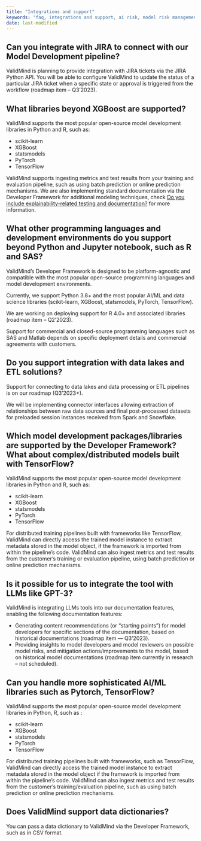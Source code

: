 ```yaml
---
title: "Integrations and support"
keywords: "faq, integrations and support, ai risk, model risk management, ValidMind"
date: last-modified
---
```


## Can you integrate with JIRA to connect with our Model Development pipeline?

ValidMind is planning to provide integration with JIRA tickets via the JIRA Python API. You will be able to configure ValidMind to update the status of a particular JIRA ticket when a specific state or approval is triggered from the workflow (roadmap item – Q3’2023).

## What libraries beyond XGBoost are supported?

ValidMind supports the most popular open-source model development libraries in Python and R, such as:

- scikit-learn
- XGBoost
- statsmodels
- PyTorch
- TensorFlow

ValidMind supports ingesting metrics and test results from your training and evaluation pipeline, such as using batch prediction or online prediction mechanisms. We are also implementing standard documentation via the Developer Framework for additional modeling techniques, check [Do you include explainability-related testing and documentation?](#testing-techniques) for more information.

## What other programming languages and development environments do you support beyond Python and Jupyter notebook, such as R and SAS?

ValidMind's Developer Framework is designed to be platform-agnostic and compatible with the most popular open-source programming languages and model development environments.

Currently, we support Python 3.8+ and the most popular AI/ML and data science libraries (scikit-learn, XGBoost, statsmodels, PyTorch, TensorFlow).

We are working on deploying support for R 4.0+ and associated libraries (roadmap item – Q2’2023).

Support for commercial and closed-source programming languages such as SAS and Matlab depends on specific deployment details and commercial agreements with customers.

## Do you support integration with data lakes and ETL solutions?

Support for connecting to data lakes and data processing or ETL pipelines is on our roadmap (Q3’2023+).

We will be implementing connector interfaces allowing extraction of relationships between raw data sources and final post-processed datasets for preloaded session instances received from Spark and Snowflake.

## Which model development packages/libraries are supported by the Developer Framework? What about complex/distributed models built with TensorFlow?

ValidMind supports the most popular open-source model development libraries in Python and R, such as:

- scikit-learn
- XGBoost
- statsmodels
- PyTorch
- TensorFlow

For distributed training pipelines built with frameworks like TensorFlow, ValidMind can directly access the trained model instance to extract metadata stored in the model object, if the framework is imported from within the pipeline's code. ValidMind can also ingest metrics and test results from the customer's training or evaluation pipeline, using batch prediction or online prediction mechanisms.

## Is it possible for us to integrate the tool with LLMs like GPT-3?

ValidMind is integrating LLMs tools into our documentation features, enabling the following documentation features:

- Generating content recommendations (or “starting points”) for model developers for specific sections of the documentation, based on historical documentations (roadmap item — Q3’2023).
- Providing insights to model developers and model reviewers on possible model risks, and mitigation actions/improvements to the model, based on historical model documentations (roadmap item currently in research – not scheduled).

## Can you handle more sophisticated AI/ML libraries such as Pytorch, TensorFlow?

ValidMind supports the most popular open-source model development libraries in Python, R, such as :

- scikit-learn
- XGBoost
- statsmodels
- PyTorch
- TensorFlow

For distributed training pipelines built with frameworks, such as TensorFlow, ValidMind can directly access the trained model instance to extract metadata stored in the model object if the framework is imported from within the pipeline’s code.
ValidMind can also ingest metrics and test results from the customer’s training/evaluation pipeline, such as using batch prediction or online prediction mechanisms.

## Does ValidMind support data dictionaries?

You can pass a data dictionary to ValidMind via the Developer Framework, such as in CSV format.
